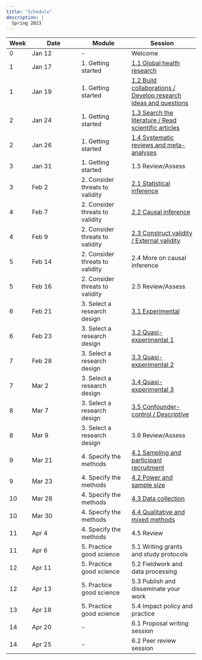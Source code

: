 ```yaml
---
title: "Schedule"
description: |
  Spring 2023
---
```


| Week | Date | Module | Session |
|- | --- | --- | ---- |
| 0 | Jan 12 | - | Welcome |
| 1 | Jan 17 | 1. Getting started | [1.1 Global health research](mod1.html#global-health-research) |
| 1 | Jan 19 | 1. Getting started | [1.2 Build collaborations / Develop research ideas and questions](mod1.html#build-collaborations-develop-questions) |
| 2 | Jan 24 | 1. Getting started | [1.3 Search the literature / Read scientific articles](mod1.html#search-the-literature-read-scientific-articles) |
| 2 | Jan 26 | 1. Getting started | [1.4 Systematic reviews and meta-analyses](mod1.html#systematic-reviews-and-meta-analyses) |
| 3 | Jan 31 | 1. Getting started | 1.5 Review/Assess |
| 3 | Feb 2 | 2. Consider threats to validity | [2.1 Statistical inference](https://ericpgreen.github.io/ghr_course/mod2.html#consider-threats-to-validity) |
| 4 | Feb 7 | 2. Consider threats to validity | [2.2 Causal inference](https://ericpgreen.github.io/ghr_course/mod2.html#statistical-inference-and-statistical-conclusion-validity) |
| 4 | Feb 9 | 2. Consider threats to validity | [2.3 Construct validity / External validity](https://ericpgreen.github.io/ghr_course/mod2.html#construct-validity-and-external-validity) |
| 5 | Feb 14 | 2. Consider threats to validity | 2.4 More on causal inference |
| 5 | Feb 16 | 2. Consider threats to validity | 2.5 Review/Assess |
| 6 | Feb 21 | 3. Select a research design | [3.1 Experimental](https://ericpgreen.github.io/ghr_course/mod3.html#experimental) |
| 6 | Feb 23 | 3. Select a research design | [3.2 Quasi-experimental 1](https://ericpgreen.github.io/ghr_course/mod3.html#quasi-experimental) |
| 7 | Feb 28 | 3. Select a research design | [3.3 Quasi-experimental 2](https://ericpgreen.github.io/ghr_course/mod3.html#quasi-experimental) |
| 7 | Mar 2 | 3. Select a research design | [3.4 Quasi-experimental 3](https://ericpgreen.github.io/ghr_course/mod3.html#quasi-experimental) |
| 8 | Mar 7 | 3. Select a research design | [3.5 Confounder-control / Descriptive](https://ericpgreen.github.io/ghr_course/mod3.html#confounder-control-descriptive) |
| 8 | Mar 9 | 3. Select a research design | 3.6 Review/Assess |
| 9 | Mar 21 | 4. Specify the methods | [4.1 Sampling and participant recruitment](https://ericpgreen.github.io/ghr_course/mod4.html#sampling) |
| 9 | Mar 23 | 4. Specify the methods | [4.2 Power and sample size](https://ericpgreen.github.io/ghr_course/mod4.html#power-and-sample-size) |
| 10 | Mar 28 | 4. Specify the methods | [4.3 Data collection](https://ericpgreen.github.io/ghr_course/mod4.html#data-collection) |
| 10 | Mar 30 | 4. Specify the methods | [4.4 Qualitative and mixed methods](https://ericpgreen.github.io/ghr_course/mod4.html#qualitative-and-mixed-methods) |
| 11 | Apr 4 | 4. Specify the methods | 4.5 Review |
| 11 | Apr 6 | 5. Practice good science | 5.1 Writing grants and study protocols |
| 12 | Apr 11 | 5. Practice good science | 5.2 Fieldwork and data processing |
| 12 | Apr 13 | 5. Practice good science | 5.3 Publish and disseminate your work |
| 13 | Apr 18 | 5. Practice good science | 5.4 Impact policy and practice |
| 14 | Apr 20 | - | 6.1 Proposal writing session |
| 14 | Apr 25 | - | 6.2 Peer review session |
  
